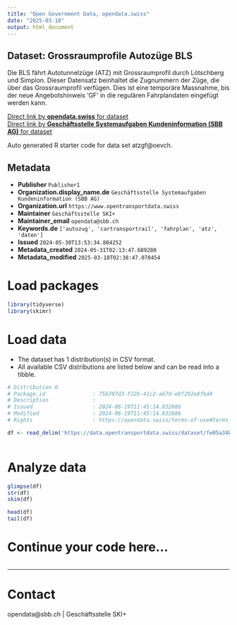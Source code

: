 ```yaml
---
title: "Open Government Data, opendata.swiss"
date: "2025-03-18"
output: html_document
---
```


## Dataset: Grossraumprofile Autozüge BLS

Die BLS fährt Autotunnelzüge (ATZ) mit Grossraumprofil durch Lötschberg und Simplon. Dieser Datensatz beinhaltet die Zugnummern der Züge, die über das Grossraumprofil verfügen. Dies ist eine temporäre Massnahme, bis der neue Angebotshinweis 'GF' in die regulären Fahrplandaten eingefügt werden kann.

[Direct link by **opendata.swiss** for dataset](https://opendata.swiss/de/dataset/grossraumprofile-autozuge-bls)<br>
[Direct link by **Geschäftsstelle Systemaufgaben Kundeninformation (SBB AG)** for dataset](https://data.opentransportdata.swiss/dataset/atzgf)

Auto generated R starter code for data set atzgf@oevch.

## Metadata

- **Publisher** `Publisher1`
- **Organization.display_name.de** `Geschäftsstelle Systemaufgaben Kundeninformation (SBB AG)`
- **Organization.url** `https://www.opentransportdata.swiss`
- **Maintainer** `Geschäftsstelle SKI+`
- **Maintainer_email** `opendata@sbb.ch`
- **Keywords.de** `['autozug', 'cartransportrail', 'fahrplan', 'atz', 'daten']`
- **Issued** `2024-05-30T13:53:34.804252`
- **Metadata_created** `2024-05-31T02:13:47.689280`
- **Metadata_modified** `2025-03-18T02:38:47.070454`


# Load packages

```r

library(tidyverse)
library(skimr)

```

# Load data

-   The dataset has 1 distribution(s) in CSV format.
-   All available CSV distributions are listed below and can be read into a tibble.

```r

# Distribution 0
# Package_id               : 75b707d3-f22b-41c2-a67d-e8f292e8fbd4
# Description              : 
# Issued                   : 2024-06-19T11:45:14.832686
# Modified                 : 2024-06-19T11:45:14.832686
# Rights                   : https://opendata.swiss/terms-of-use#terms_by

df <- read_delim('https://data.opentransportdata.swiss/dataset/fe05a34b-b20f-4513-b3b5-482ab13ef5f3/resource/9403b9a3-ce7d-4983-a89f-076dbf232daa/download/gf_bls_2024.csv')



```

# Analyze data

```r

glimpse(df)
str(df)
skim(df)

head(df)
tail(df)

```

# Continue your code here...

```r

```

------------------------------------------------------------------------

# Contact

opendata@sbb.ch | Geschäftsstelle SKI+
